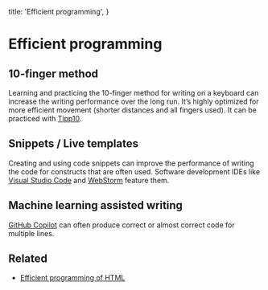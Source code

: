   title: 'Efficient programming',
}

# Efficient programming

## 10-finger method

Learning and practicing the 10-finger method for writing on a keyboard can increase the writing performance over the long run. It’s highly optimized for more efficient movement (shorter distances and all fingers used). It can be practiced with [Tipp10](https://www.tipp10.com/en/).

## Snippets / Live templates

Creating and using code snippets can improve the performance of writing the code for constructs that are often used. Software development IDEs like [Visual Studio Code](https://code.visualstudio.com/docs/editor/userdefinedsnippets) and [WebStorm](https://www.jetbrains.com/help/webstorm/using-live-templates.html) feature them.

## Machine learning assisted writing

[GitHub Copilot](https://github.com/features/copilot) can often produce correct or almost correct code for multiple lines.

## Related

*   [Efficient programming of HTML](/efficient-programming-of-html/)
